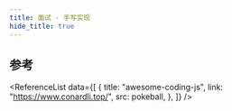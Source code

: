```yaml
---
title: 面试 - 手写实现
hide_title: true
---
```



<FeatureIcon src={javascript} title="手写实现" />
<LinkList
  data={[
    {
      title: "实现 call、apply、bind",
      link: "/docs/interview/hands-on-practice/call-apply-bind",
      src: javascript,
    },
    {
      title: "防抖节流",
      link: "/docs/interview/hands-on-practice/throttle-debounce",
      src: javascript,
    },
    {
      title: "实现 Promise",
      link: "/docs/interview/hands-on-practice/hands-on-promise",
      src: javascript,
    },
    {
      title: "基于 Promise 的 Ajax 封装",
      link: "/docs/interview/hands-on-practice/hands-on-promise",
      src: javascript,
    },
    {
      title: "异步循环打印",
      link: "/docs/interview/hands-on-practice/async-print",
      src: javascript,
    },
    {
      title: "异步请求控制",
      link: "/docs/interview/hands-on-practice/concurrent-requests",
      src: javascript,
    },
    {
      title: "实现 new",
      link: "/docs/interview/hands-on-practice/hands-on-new",
      src: javascript,
    },
    {
      title: "实现 instanceof",
      link: "/docs/interview/hands-on-practice/hands-on-instanceof",
      src: javascript,
    },
    {
      title: "深、浅拷贝",
      link: "/docs/interview/hands-on-practice/deep-copy",
      src: javascript,
    },
    {
      title: "实现单例模式",
      link: "/docs/interview/hands-on-practice/singleton",
      src: javascript,
    },
    {
      title: "手动实现 ES5 继承",
      link: "/docs/interview/hands-on-practice/es5-inheritance",
      src: javascript,
    },
    {
      title: "将 Virtual Dom 转化为真实 DOM 结构",
      link: "/docs/interview/hands-on-practice/vitual-dom",
      src: javascript,
    },
    {
      title: "轮播图实现",
      link: "/docs/interview/hands-on-practice/carousel",
      src: javascript,
    },
]}
/>

## 参考

<ReferenceList
  data={[
    {
      title: "awesome-coding-js",
      link: "https://www.conardli.top/",
      src: pokeball,
    },
  ]}
/>

